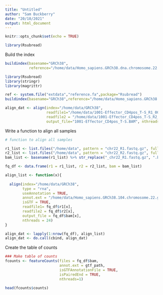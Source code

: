 ```yaml
---
title: "Untitled"
author: "Sam Buckberry"
date: "20/10/2021"
output: html_document
---
```


```r
knitr::opts_chunk$set(echo = TRUE)
```

```r
library(Rsubread)
```

Build the index
```r
buildindex(basename="GRCh38",
           reference="/home/data/Homo_sapiens.GRCh38.dna.chromosome.22.fa.gz")
```


```r
library(Rsubread)
library(stringr)
library(magrittr)

ref <- system.file("extdata","reference.fa",package="Rsubread")
buildindex(basename="GRCh38",reference="/home/data/Homo_sapiens.GRCh38.dna.chromosome.22.fa.gz")

align_dat <- align(index="/home/data/GRCh38",
                   readfile1="/home/data/1001-Effector_CD4pos_T-S_R1_001.fastq.gz",
                   readfile2 = "/home/data/1001-Effector_CD4pos_T-S_R2_001.fastq.gz",
                   output_file="1001-Effector_CD4pos_T-S.BAM", nthreads = 28)
```

Write a function to align all samples
```r
# function to align all samples

r1_list <- list.files("/home/data", pattern = "chr22_R1.fastq.gz", full.names = TRUE)
r2_list <- list.files("/home/data", pattern = "chr22_R2.fastq.gz", full.names = TRUE)
bam_list <- basename(r1_list) %>% str_replace("_chr22_R1.fastq.gz", ".bam")

fq_df <- data.frame(r1 = r1_list, r2 = r2_list, bam = bam_list)

align_list <- function(x){
  
  align(index="/home/data/GRCh38",
        type = "rna",
        useAnnotation = TRUE,
        annot.ext = "/home/data/Homo_sapiens.GRCh38.104.chromosome.22.gtf.gz",
        isGTF = TRUE,
        readfile1= fq_df$r1[x],
        readfile2 = fq_df$r2[x],
        output_file = fq_df$bam[x],
        nthreads = 24)
}

align_dat <- lapply(1:nrow(fq_df), align_list)
align_dat <- do.call(cbind, align_dat)
```

Create the table of counts
```r

### Make table of counts
fcounts <- featureCounts(files = fq_df$bam,
                         annot.ext = gtf_path,
                         isGTFAnnotationFile = TRUE,
                         isPairedEnd = TRUE,
                         nthreads=1)

head(fcounts$counts)
```



